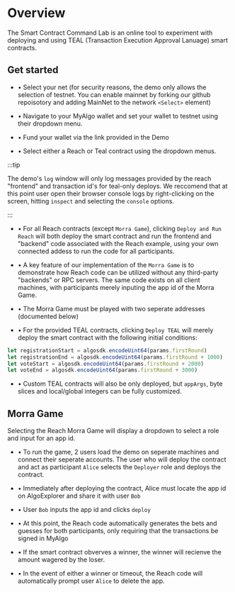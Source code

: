 # Overview

The Smart Contract Command Lab is an online tool to experiment with deploying and using TEAL (Transaction Execution Approval Lanuage) smart contracts. 

## Get started

- • Select your net (for security reasons, the demo only allows the selection of testnet. You can enable mainnet by forking our github repoisotory and adding MainNet to the network `<Select>` element)

- • Navigate to your MyAlgo wallet and set your wallet to testnet using their dropdown menu.

- • Fund your wallet via the link provided in the Demo

- • Select either a Reach or Teal contract using the dropdown menus. 

:::tip

The demo's `log` window will only log messages provided by the reach "frontend" and transaction id's for teal-only deploys. We reccomend that at this point user open their browser console logs by right-clicking on the screen, hitting `inspect` and selecting the `console` options.

:::

- • For all Reach contracts (except `Morra Game`), clicking `Deploy and Run Reach` will both deploy the smart contract and run the frontend and "backend" code associated with the Reach example, using your own connected addess to run the code for all participants.

- • A key feature of our implementation of the `Morra Game` is to demonstrate how Reach code can be utilized without any third-party "backends" or RPC servers. The same code exists on all client machines, with participants merely inputing the app id of the Morra Game. 

- • The Morra Game must be played with two seperate addresses (documented below)

- • For the provided TEAL contracts, clicking `Deploy TEAL` will merely deploy the smart contract with the following initial conditions: 

```jsx
let registrationStart = algosdk.encodeUint64(params.firstRound)
let registrationEnd = algosdk.encodeUint64(params.firstRound + 1000)
let voteStart = algosdk.encodeUint64(params.firstRound + 2000)
let voteEnd = algosdk.encodeUint64(params.firstRound + 3000)
```

- • Custom TEAL contracts will also be only deployed, but `appArgs`, byte slices and local/global integers can be fully customized.

## Morra Game

Selecting the Reach Morra Game will display a dropdown to select a role and input for an app id.

- • To run the game, 2 users load the demo on seperate machines and connect their seperate accounts. The user who will deploy the contract and act as participant `Alice` selects the `Deployer` role and deploys the contract.

- • Immediately after deploying the contract, Alice must locate the app id on AlgoExplorer and share it with user `Bob`
- • User `Bob` inputs the app id and clicks `deploy`
- • At this point, the Reach code automatically generates the bets and guesses for both participants, only requiring that the transactions be signed in MyAlgo
- • If the smart contract obverves a winner, the winner will recienve the amount wagered by the loser. 
- • In the event of either a winner or timeout, the Reach code will automatically prompt user `Alice` to delete the app.
